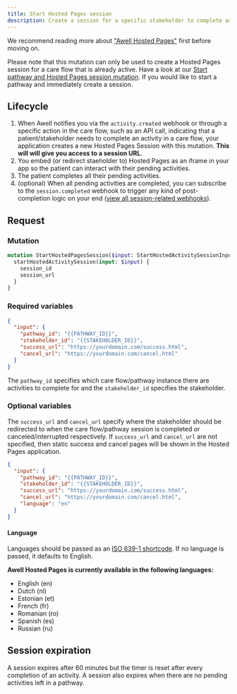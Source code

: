 ```yaml
---
title: Start Hosted Pages session
description: Create a session for a specific stakeholder to complete activities in a care flow with Hosted Pages
---
```


We recommend reading more about ["Awell Hosted Pages"](/awell-orchestration/docs/interact-with-care-flows/awell-hosted-pages/overview-hosted-pages) first before moving on.

Please note that this mutation can only be used to create a Hosted Pages session for a care flow that is already active. Have a look at our [Start pathway and Hosted Pages session mutation](/awell-orchestration/api-reference/mutations/start-pathway-and-hosted-pages-session). If you would like to start a pathway and immediately create a session.

## Lifecycle

1. When Awell notifies you via the `activity.created` webhook or through a specific action in the care flow, such as an API call, indicating that a patient/stakeholder needs to complete an activity in a care flow, your application creates a new Hosted Pages Session with this mutation. **This will will give you access to a session URL**.
2. You embed (or redirect staeholder to) Hosted Pages as an iframe in your app so the patient can interact with their pending activities.
3. The patient completes all their pending activities.
4. (optional) When all pending activities are completed, you can subscribe to the `session.completed` webhook to trigger any kind of post-completion logic on your end ([view all session-related webhooks](/awell-orchestration/docs/data/webhooks-and-events)).

## Request

### Mutation

```graphql
mutation StartHostedPagesSession($input: StartHostedActivitySessionInput!) {
  startHostedActivitySession(input: $input) {
    session_id
    session_url
  }
}
```

### Required variables

```json
{
  "input": {
    "pathway_id": "{{PATHWAY_ID}}",
    "stakeholder_id": "{{STAKEHOLDER_ID}}",
    "success_url": "https://yourdomain.com/success.html",
    "cancel_url": "https://yourdomain.com/cancel.html"
  }
}
```

The `pathway_id` specifies which care flow/pathway instance there are activities to complete for and the `stakeholder_id` specifies the stakeholder.

### Optional variables

The `success_url` and `cancel_url` specify where the stakeholder should be redirected to when the care flow/pathway session is completed or canceled/interrupted respectively. If `success_url` and `cancel_url` are not specified, then static success and cancel pages will be shown in the Hosted Pages application.

```json
{
  "input": {
    "pathway_id": "{{PATHWAY_ID}}",
    "stakeholder_id": "{{STAKEHOLDER_ID}}",
    "success_url": "https://yourdomain.com/success.html",
    "cancel_url": "https://yourdomain.com/cancel.html",
    "language": "en"
  }
}
```

#### Language

Languages should be passed as an [ISO 639-1 shortcode](https://en.wikipedia.org/wiki/List_of_ISO_639-1_codes). If no language is passed, it defaults to English.

**Awell Hosted Pages is currently available in the following languages:**

- English (en)
- Dutch (nl)
- Estonian (et)
- French (fr)
- Romanian (ro)
- Spanish (es)
- Russian (ru)

## Session expiration

A session expires after 60 minutes but the timer is reset after every completion of an activity. A session also expires when there are no pending activities left in a pathway.
